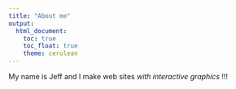 ```yaml
---
title: "About me"
output: 
  html_document:
    toc: true
    toc_float: true
    theme: cerulean
---
```


My name is Jeff and I make web sites _with interactive graphics_ !!!